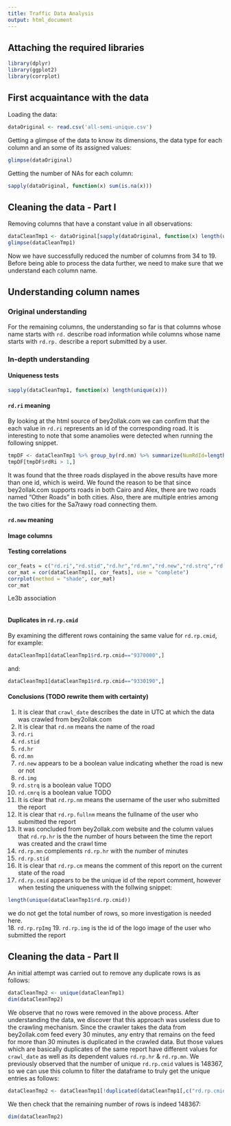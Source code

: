 ```yaml
---
title: Traffic Data Analysis
output: html_document
---
```


## Attaching the required libraries
```r
library(dplyr)
library(ggplot2)
library(corrplot)
```

## First acquaintance with the data
Loading the data:
```r
dataOriginal <- read.csv('all-semi-unique.csv')
```
Getting a glimpse of the data to know its dimensions, the data type for each column and an some of its assigned values:
```r
glimpse(dataOriginal)
```
Getting the number of NAs for each column:
```r
sapply(dataOriginal, function(x) sum(is.na(x)))
```

## Cleaning the data - Part I
Removing columns that have a constant value in all observations:
```r
dataCleanTmp1 <- dataOriginal[sapply(dataOriginal, function(x) length(unique(x))) > 1]
glimpse(dataCleanTmp1)
```
Now we have successfully reduced the number of columns from 34 to 19. Before being able to process the data further, we need to make sure that we understand each column name.

## Understanding column names
### Original understanding
For the remaining columns, the understanding so far is that columns whose name starts with `rd.` describe road information while columns whose name starts with `rd.rp.` describe a report submitted by a user.

### In-depth understanding

#### Uniqueness tests
```r
sapply(dataCleanTmp1, function(x) length(unique(x)))
```

#### `rd.ri` meaning
By looking at the html source of bey2ollak.com we can confirm that the each value in `rd.ri` represents an id of the corresponding road. It is interesting to note that some anamolies were detected when running the following snippet.
```r
tmpDF <- dataCleanTmp1 %>% group_by(rd.nm) %>% summarize(NumRdId=length(unique(rd.ri)))
tmpDF[tmpDF$rdRi > 1,]
```
It was found that the three roads displayed in the above results have more than one id, which is weird. We found the reason to be that since bey2ollak.com supports roads in both Cairo and Alex, there are two roads named "Other Roads" in both cities. Also, there are multiple entries among the two cities for the Sa7rawy road connecting them.

#### `rd.new` meaning

#### Image columns


#### Testing correlations
```r
cor_feats = c("rd.ri","rd.stid","rd.hr","rd.mn","rd.new","rd.strq","rd.cmrq","rd.rp.hr","rd.rp.mn","rd.rp.stid","rd.rp.cmid","rd.rp.rpImg","rd.rp.img")
cor_mat = cor(dataCleanTmp1[, cor_feats], use = "complete")
corrplot(method = "shade", cor_mat)
cor_mat
```
Le3b association
```r

```

#### Duplicates in `rd.rp.cmid`
By examining the different rows containing the same value for `rd.rp.cmid`, for example:
```r
dataCleanTmp1[dataCleanTmp1$rd.rp.cmid=="9370000",]
```
and:
```r
dataCleanTmp1[dataCleanTmp1$rd.rp.cmid=="9330190",]
```

#### Conclusions (TODO rewrite them with certainty)

1. It is clear that `crawl_date` describes the date in UTC at which the data was crawled from bey2ollak.com
2. It is clear that `rd.nm` means the name of the road
3. `rd.ri`
4. `rd.stid`
5. `rd.hr`
6. `rd.mn`
7. `rd.new` appears to be a boolean value indicating whether the road is new or not
8. `rd.img`
9. `rd.strq` is a boolean value TODO
10. `rd.cmrq` is a boolean value TODO
11. It is clear that `rd.rp.nm` means the username of the user who submitted the report
12. It is clear that `rd.rp.fullnm` means the fullname of the user who submitted the report
13. It was concluded from bey2ollak.com website and the column values that `rd.rp.hr` is the the number of hours between the time the report was created and the crawl time
14. `rd.rp.mn` complements `rd.rp.hr` with the number of minutes
15. `rd.rp.stid`
16. It is clear that `rd.rp.cm` means the comment of this report on the current state of the road
17.  `rd.rp.cmid` appears to be the unique id of the report comment, however when testing the uniqueness with the follwing snippet:
```r
length(unique(dataCleanTmp1$rd.rp.cmid))
```
we do not get the total number of rows, so more investigation is needed here.  
18. `rd.rp.rpImg`
19. `rd.rp.img` is the id of the logo image of the user who submitted the report

## Cleaning the data - Part II
An initial attempt was carried out to remove any duplicate rows is as follows:
```r
dataCleanTmp2 <- unique(dataCleanTmp1)
dim(dataCleanTmp2)
```
We observe that no rows were removed in the above process. After understanding the data,  we discover that this approach was useless due to the crawling mechanism. Since the crawler takes the data from bey2ollak.com feed every 30 minutes, any entry that remains on the feed for more than 30 minutes is duplicated in the crawled data. But those values which are basically duplicates of the same report have different values for `crawl_date` as well as its dependent values `rd.rp.hr` & `rd.rp.mn`. We previously observed that the number of unique `rd.rp.cmid` values is 148367, so we can use this column to filter the dataframe to truly get the unique entries as follows:
```r
dataCleanTmp2 <- dataCleanTmp1[!duplicated(dataCleanTmp1[,c("rd.rp.cmid")]),]
```
We then check that the remaining number of rows is indeed 148367:
```r
dim(dataCleanTmp2)
```
